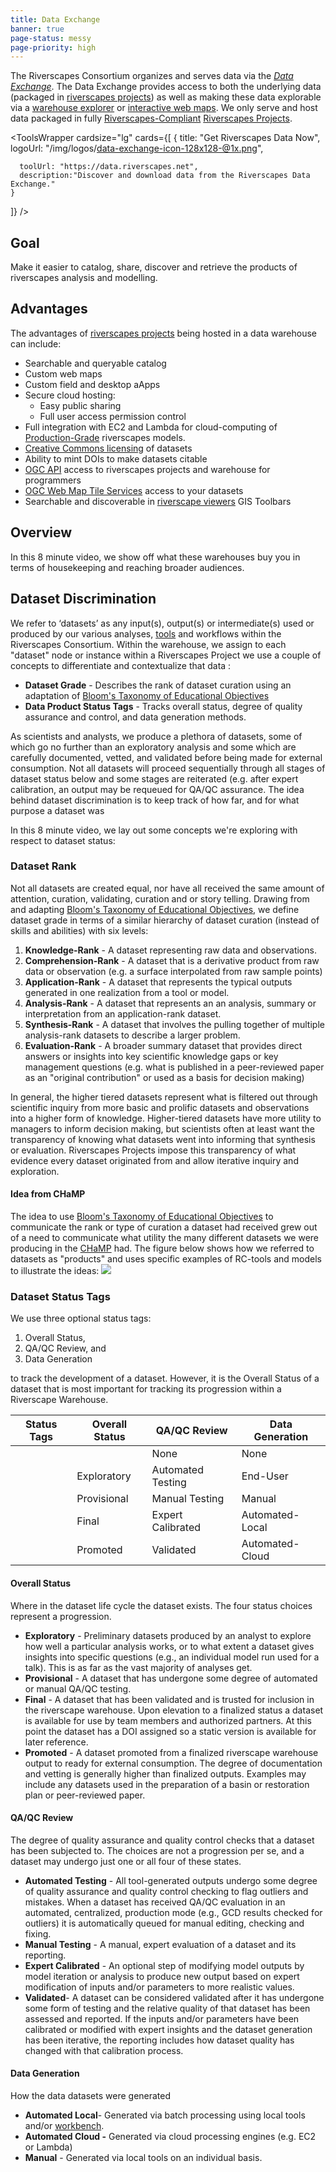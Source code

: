 ```yaml
---
title: Data Exchange
banner: true
page-status: messy
page-priority: high
---
```


The Riverscapes Consortium organizes and serves data via the  *[Data Exchange](http://data.riverscapes.net)*. The Data Exchange provides access to both the underlying data (packaged in [riverscapes projects](/Tools/Technical_Reference/Documentation_Standards/Riverscapes_Projects/)) as well as making these data explorable via a  [warehouse explorer](/Data_Warehouses/#warehouse-explorer-concept) or [interactive web maps](/Data_Warehouses/#web-maps). We only serve and host data packaged in fully  [Riverscapes-Compliant](/Tools)  [Riverscapes Projects](/Tools/Technical_Reference/Documentation_Standards/Riverscapes_Projects/).


<ToolsWrapper
  cardsize="lg"
  cards={[
    {
      title: "Get Riverscapes Data Now",
      logoUrl: "/img/logos/data-exchange-icon-128x128-@1x.png",

      toolUrl: "https://data.riverscapes.net",
      description:"Discover and download data from the Riverscapes Data Exchange."
    }
  ]}
/>

## Goal 

Make it easier to catalog, share, discover and retrieve the products of riverscapes analysis and modelling.    

## Advantages

The advantages of [riverscapes projects](/Tools/Technical_Reference/Documentation_Standards/Riverscapes_Projects/) being hosted in a data warehouse can include:

- Searchable and queryable catalog
- Custom web maps
- Custom field and desktop aApps
- Secure cloud hosting:
  - Easy public sharing
  - Full user access permission control
- Full integration with EC2 and Lambda for cloud-computing of [Production-Grade](/standards/discrimination#tool-grade) riverscapes models.
-  [Creative Commons licensing](https://creativecommons.org/licenses/) of datasets
- Ability to mint DOIs to make datasets citable
- [OGC API](http://www.ogcapi.org/) access to riverscapes projects and warehouse for programmers
-  [OGC Web Map Tile Services](https://www.opengeospatial.org/standards/wmts) access to your datasets
- Searchable and discoverable in [riverscape viewers](http://viewer.riverscapes.net) GIS Toolbars




## Overview
In this 8 minute video, we show off what these warehouses buy you in terms of housekeeping and reaching broader audiences.

<YouTubeEmbed videoId="iuYYsJiTQRI" />

## Dataset Discrimination

We refer to ‘datasets’ as any input(s), output(s) or intermediate(s) used or produced by our various analyses, [tools](/Tools/) and workflows within the Riverscapes Consortium.  Within the warehouse, we assign to each "dataset" node or instance within a Riverscapes Project we use a couple of concepts to differentiate and contextualize that data :
- **Dataset Grade** - Describes the rank of dataset curation using an adaptation of  [Bloom's Taxonomy of Educational Objectives](https://cft.vanderbilt.edu/guides-sub-pages/blooms-taxonomy/)
- **Data Product Status Tags** - Tracks overall status, degree of quality assurance and control, and data generation methods.  

As scientists and analysts, we produce a plethora of datasets, some of which go no further than an exploratory analysis and some which are carefully documented, vetted, and validated before being made for external consumption. Not all datasets will proceed sequentially through all stages of dataset status below and some stages are reiterated (e.g. after expert calibration, an output may be requeued for QA/QC assurance. The idea behind dataset discrimination is to keep track of how far, and for what purpose a dataset was

In this 8 minute video, we lay out some concepts we're exploring with respect to dataset status:

<YouTubeEmbed videoId="msBhCp6vCsc" />


### Dataset Rank
Not all datasets are created equal, nor have all received the same amount of attention, curation, validating, curation and or story telling. Drawing from and adapting [Bloom's Taxonomy of Educational Objectives](https://cft.vanderbilt.edu/guides-sub-pages/blooms-taxonomy/), we define dataset grade in terms of a similar hierarchy of dataset curation (instead of skills and abilities) with six levels:
1. **Knowledge-Rank** -  A dataset representing raw data and observations.
2. **Comprehension-Rank** - A dataset that is a derivative product from raw data or observation (e.g. a surface interpolated from raw sample points)
3. **Application-Rank** - A dataset that represents the typical outputs generated in one realization from a tool or model.
4. **Analysis-Rank** - A dataset that represents an an analysis, summary or interpretation from an application-rank dataset.
5. **Synthesis-Rank** - A dataset that involves the pulling together of multiple analysis-rank datasets to describe a larger problem.
6. **Evaluation-Rank** - A broader summary dataset that provides direct answers or insights into key scientific knowledge gaps or key management questions (e.g. what is published in a peer-reviewed paper as an "original contribution" or used as a basis for decision making)

In general, the higher tiered datasets represent what is filtered out through scientific inquiry from more basic and prolific datasets and observations into a higher form of knowledge. Higher-tiered datasets have more utility to managers to inform decision making, but scientists often at least want the transparency of knowing what datasets went into informing that  synthesis or evaluation. Riverscapes Projects impose this transparency of what evidence every dataset originated from and allow iterative inquiry and exploration.



#### Idea from CHaMP
The idea to use [Bloom's Taxonomy of Educational Objectives](https://cft.vanderbilt.edu/guides-sub-pages/blooms-taxonomy/) to communicate the rank or type of curation a dataset had received grew out of a need to communicate what utility the many different datasets we were producing in the [CHaMP](http://champmonitoring.org) had. The figure below shows how we referred to datasets as "products" and uses specific examples of RC-tools and models to illustrate the ideas:
<img src="https://lh5.googleusercontent.com/MrlolkkwfO0OC1pZNKDKkCcoebKTYbGKbVpO5H2vpd7ItVFi-6lVvmUNY9o4TMK1UxQizAGkZwaoBuLntsZvO8mfE4gsh9ohNmfxxhZBG0owahyAr_Tv_eUdt31REXy-MPKEeSMR" to="https://lh5.googleusercontent.com/MrlolkkwfO0OC1pZNKDKkCcoebKTYbGKbVpO5H2vpd7ItVFi-6lVvmUNY9o4TMK1UxQizAGkZwaoBuLntsZvO8mfE4gsh9ohNmfxxhZBG0owahyAr_Tv_eUdt31REXy-MPKEeSMR" />

### Dataset  Status Tags

We use three optional status tags:
1. Overall Status,
2. QA/QC Review, and
3. Data Generation

to track the development of a dataset. However, it is the Overall Status of a dataset that is most important for tracking its progression within a Riverscape Warehouse.

| Status Tags | Overall Status | QA/QC Review | Data Generation |
|-------------|----------------|-------------------|-----------------|
|  |  | None | None |
|  | Exploratory | Automated Testing | End-User |
|  | Provisional | Manual Testing | Manual |
|  | Final | Expert Calibrated | Automated-Local |
|  | Promoted | Validated | Automated-Cloud |


#### Overall Status
Where in the dataset life cycle the dataset  exists. The four status choices represent a progression.
  - **Exploratory** - Preliminary datasets produced by an analyst to explore how well a particular analysis works, or to what extent a dataset gives insights into specific questions (e.g., an individual model run used for a talk).  This is as far as the vast majority of analyses get.
  - **Provisional** - A dataset that has undergone some degree of automated or manual QA/QC testing.
  - **Final** - A dataset that has been validated and is trusted for inclusion in the riverscape warehouse. Upon elevation to a finalized status a dataset is available for use by  team members and authorized partners. At this point the dataset has a DOI assigned so a static version is available for later reference.
  - **Promoted** - A dataset promoted from a finalized riverscape warehouse output to ready for external consumption. The degree of documentation and vetting is generally higher than finalized outputs. Examples may include any datasets used in the preparation of a basin or restoration plan or peer-reviewed paper.

#### QA/QC Review

The degree of quality assurance and quality control checks that a dataset has been subjected to. The choices are not a progression per se, and a dataset may undergo just one or all four of these states.
  - **Automated Testing** - All tool-generated outputs undergo some degree of quality assurance and quality control checking to flag outliers and mistakes. When a dataset has received QA/QC evaluation in an automated, centralized, production mode (e.g., GCD results checked for outliers) it is automatically queued for manual editing, checking and fixing.
  - **Manual Testing** - A manual, expert evaluation of a dataset and its reporting.
  - **Expert Calibrated** - An optional step of modifying model outputs by model iteration or analysis to produce new output based on expert modification of inputs and/or parameters to more realistic values.
  - **Validated**- A dataset can be considered validated after it has undergone some form of testing and the relative quality of that dataset has been assessed and reported. If the inputs and/or parameters have been calibrated or modified with expert insights and the dataset generation has been iterative, the reporting includes how dataset quality has changed with that calibration process.

#### Data Generation

How the data datasets were generated
  - **Automated Local**- Generated via batch processing using local tools and/or [workbench](http://workbench.northarrowresearch.com/).
  -  **Automated Cloud -** Generated via cloud processing engines (e.g. EC2 or Lambda)
  -  **Manual** - Generated via local tools on an individual basis.
